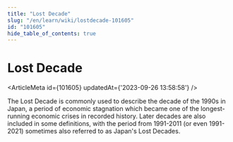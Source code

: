 ```yaml
---
title: "Lost Decade"
slug: "/en/learn/wiki/lostdecade-101605"
id: "101605"
hide_table_of_contents: true
---
```



# Lost Decade

<ArticleMeta id={101605} updatedAt={'2023-09-26 13:58:58'} />
<div className='border-solid border-b border-t-0 my-4 border-[var(--ifm-color-gray-300)]' />

The Lost Decade is commonly used to describe the decade of the 1990s in Japan, a period of economic stagnation which became one of the longest-running economic crises in recorded history. Later decades are also included in some definitions, with the period from 1991-2011 (or even 1991-2021) sometimes also referred to as Japan's Lost Decades.
